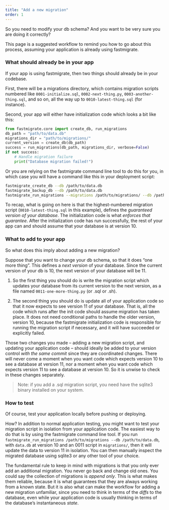 ```yaml
---
title: "Add a new migration"
order: 1
---
```


So you need to modify your db schema? And you want to be very sure you are doing it correctly?

This page is a suggested workflow to remind you how to go about this process, assuming your application is already using fastmigrate.

### What should already be in your app

If your app is using fastmigrate, then two things should already be in your codebase.

First, there will be a migrations directory, which contains migration scripts numbered like `0001-initialize.sql`, `0002-next-thing.py`, `0003-another-thing.sql`, and so on, all the way up to `0010-latest-thing.sql` (for instance).

Second, your app will either have initialization code which looks a bit like this:

```python
from fastmigrate.core import create_db, run_migrations
db_path = "path/to/data.db"
migrations_dir = "path/to/migrations/"
current_version = create_db(db_path)
success = run_migrations(db_path, migrations_dir, verbose=False)
if not success:
    # Handle migration failure
    print("Database migration failed!")
```

Or you are relying on the fastmigrate command line tool to do this for you, in which case you will have a command like this in your deployment script:

```bash
fastmigrate_create_db --db /path/to/data.db
fastmigrate_backup_db --db /path/to/data.db
fastmigrate_run_migrations --migrations /path/to/migrations/ --db /path/to/data.db
```

To recap, what is going on here is that the highest-numbered migration script (`0010-latest-thing.sql` in this example), defines the *guaranteed version of your database*. The initialization code is what *enforces that guarantee*. After the initialization code has run successfully, the rest of your app can and should assume that your database is at version 10.

### What to add to your app

So what does this imply about adding a new migration?

Suppose that you want to change your db schema, so that it does "one more thing". This defines a *next version* of your database. Since the current version of your db is 10, the next version of your database will be 11.

1. So the first thing you should do is write the migration script which updates your database from its current version to the next version, as a file named `0011-one-more-thing.py` (or .sql or .sh).

2. The second thing you should do is update all of your application code so that it now expects to see version 11 of your database. That is, all the code which runs after the init code should assume migration has taken place. It does not need conditional paths to handle the older version, version 10, because the fastmigrate initialization code is responsible for running the migration script if necessary, and it will have succeeded or explicitly failed.

Those two changes you made -- adding a new migration script, and updating your application code -- should ideally be added to your version control *with the same commit* since they are coordinated changes. There will never come a moment when you want code which expects version 10 to see a database at version 11, nor a moment when you want code which expects version 11 to see a database at version 10. So it is unwise to check in these changes separately.

> Note: if you add a .sql migration script, you need have the sqlite3 binary installed on your system.

### How to test

Of course, test your application locally before pushing or deploying.

How? In addition to normal application testing, you might want to test your migration script in isolation from your application code. The easiest way to do that is by using the fastmigrate command line tool. If you run `fastmigrate_run_migrations /path/to/migrations --db /path/to/data.db`, with `data.db` at version 10 and an 0011 script in `migrations/`, then it will update the data to version 11 in isolation. You can then manually inspect the migrated database using sqlite3 or any other tool of your choice.

The fundamental rule to keep in mind with migrations is that you only ever add an additional migration. You never go back and change old ones. You could say the collection of migrations is _append only_. This is what makes them reliable, because it is what guarantees that they are always working from a known state. But it is also what can make the workflow for adding a new migration unfamiliar, since you need to think in terms of the _diffs_ to the database, even while your application code is usually thinking in terms of the database's instantaneous _state_.



